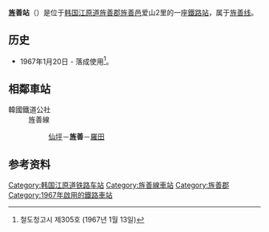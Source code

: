 {{朝鮮半島車站資訊
|公司色 = #0066b3
|文字色 = 
|站名 = 旌善站<br />{{lang|en|Jeongseon}}
|圖片 =
|pxl = 
|圖片說明 =
|車站編號 = 
|前一站 = [[仙坪站|仙坪]]
|前一站距離 = 8.9
|後一站距離 = 10.0
|後一站 = [[罗田站_(江原道)|罗田]]
|距離 =22.6
|起點站 = [[民東山站|民東山]]
|所屬路線 = [[旌善线|旌善线]]
|諺文 = 정선역
|朝鮮漢字 = 旌善驛
|文觀部式 =Jeongseon-yeok 
|馬-賴式 =Chŏngsŏn-yŏk
|副站名 = 
|停站路線數 = 
|所屬公司 = [[韩国铁道公社|韩国铁道公社]]
|所在地 =[[江原道_(韩国)|江原道]][[旌善郡|旌善郡]][[旌善邑|旌善邑]]爱山2里
|車站構造 = 地面車站
|月台配置 =
|啟用年月日 =1967年1月20日
|廢站年月日 = 
|上下車人次 =
|統計年度 =
|轉車 = 
|備註 = 
|全寬備註 = 
}}

'''旌善站'''（{{kor|諺=정선역|漢=旌善驛|羅=Jeongseon yeok|f=y}}）是位于[[韩国|韩国]][[江原道_(韩国)|江原道]][[旌善郡|旌善郡]][[旌善邑|旌善邑]]爱山2里的一座[[鐵路站|鐵路站]]，属于[[旌善线|旌善线]]。

== 历史 ==
*1967年1月20日 - 落成使用<ref>철도청고시 제305호 (1967년 1월 13일)</ref>。

== 相鄰車站 ==
;韓國鐵道公社
:旌善線
::[[仙坪站|仙坪]]－'''旌善'''－[[羅田站_(江原道)|羅田]]

== 参考资料 ==
{{reflist}}

{{旌善线}}

[[Category:韩国江原道铁路车站|Category:韩国江原道铁路车站]]
[[Category:旌善線車站|Category:旌善線車站]]
[[Category:旌善郡|Category:旌善郡]]
[[Category:1967年啟用的鐵路車站|Category:1967年啟用的鐵路車站]]